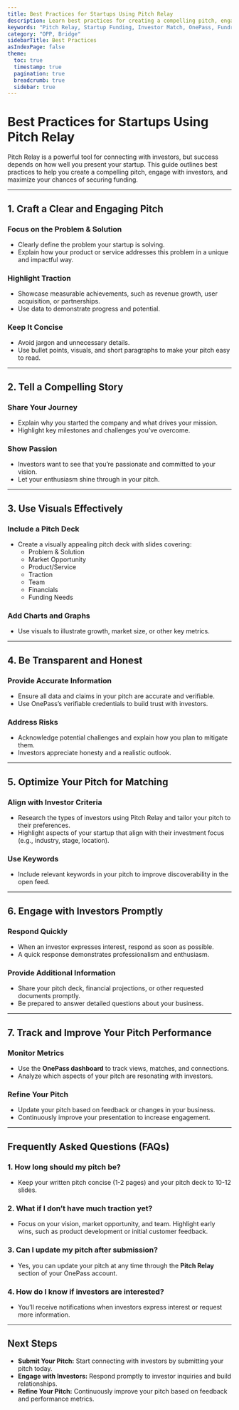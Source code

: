 ```yaml
---
title: Best Practices for Startups Using Pitch Relay
description: Learn best practices for creating a compelling pitch, engaging with investors, and maximizing your chances of securing funding using OnePass Pitch Relay.
keywords: "Pitch Relay, Startup Funding, Investor Match, OnePass, Fundraising, Best Practices"
category: "OPP, Bridge"
sidebarTitle: Best Practices
asIndexPage: false
theme:
  toc: true
  timestamp: true
  pagination: true
  breadcrumb: true
  sidebar: true
---
```



# Best Practices for Startups Using Pitch Relay

Pitch Relay is a powerful tool for connecting with investors, but success depends on how well you present your startup. This guide outlines best practices to help you create a compelling pitch, engage with investors, and maximize your chances of securing funding.  

---

## 1. Craft a Clear and Engaging Pitch

### Focus on the Problem & Solution

- Clearly define the problem your startup is solving.  
- Explain how your product or service addresses this problem in a unique and impactful way.  

### Highlight Traction

- Showcase measurable achievements, such as revenue growth, user acquisition, or partnerships.  
- Use data to demonstrate progress and potential.  

### Keep It Concise

- Avoid jargon and unnecessary details.  
- Use bullet points, visuals, and short paragraphs to make your pitch easy to read.  

---

## 2. Tell a Compelling Story

### Share Your Journey

- Explain why you started the company and what drives your mission.  
- Highlight key milestones and challenges you’ve overcome.  

### Show Passion

- Investors want to see that you’re passionate and committed to your vision.  
- Let your enthusiasm shine through in your pitch.  

---

## 3. Use Visuals Effectively

### Include a Pitch Deck

- Create a visually appealing pitch deck with slides covering:  
  - Problem & Solution  
  - Market Opportunity  
  - Product/Service  
  - Traction  
  - Team  
  - Financials  
  - Funding Needs  

### Add Charts and Graphs

- Use visuals to illustrate growth, market size, or other key metrics.  

---

## 4. Be Transparent and Honest

### Provide Accurate Information

- Ensure all data and claims in your pitch are accurate and verifiable.  
- Use OnePass’s verifiable credentials to build trust with investors.  

### Address Risks

- Acknowledge potential challenges and explain how you plan to mitigate them.  
- Investors appreciate honesty and a realistic outlook.  

---

## 5. Optimize Your Pitch for Matching

### Align with Investor Criteria

- Research the types of investors using Pitch Relay and tailor your pitch to their preferences.  
- Highlight aspects of your startup that align with their investment focus (e.g., industry, stage, location).  

### Use Keywords

- Include relevant keywords in your pitch to improve discoverability in the open feed.  

---

## 6. Engage with Investors Promptly

### Respond Quickly

- When an investor expresses interest, respond as soon as possible.  
- A quick response demonstrates professionalism and enthusiasm.  

### Provide Additional Information

- Share your pitch deck, financial projections, or other requested documents promptly.  
- Be prepared to answer detailed questions about your business.  

---

## 7. Track and Improve Your Pitch Performance

### Monitor Metrics

- Use the **OnePass dashboard** to track views, matches, and connections.  
- Analyze which aspects of your pitch are resonating with investors.  

### Refine Your Pitch

- Update your pitch based on feedback or changes in your business.  
- Continuously improve your presentation to increase engagement.  

---

## Frequently Asked Questions (FAQs)

### 1. How long should my pitch be?

- Keep your written pitch concise (1-2 pages) and your pitch deck to 10-12 slides.  

### 2. What if I don’t have much traction yet?

- Focus on your vision, market opportunity, and team. Highlight early wins, such as product development or initial customer feedback.  

### 3. Can I update my pitch after submission?

- Yes, you can update your pitch at any time through the **Pitch Relay** section of your OnePass account.  

### 4. How do I know if investors are interested?

- You’ll receive notifications when investors express interest or request more information.  

---

## Next Steps

- **Submit Your Pitch:** Start connecting with investors by submitting your pitch today.  
- **Engage with Investors:** Respond promptly to investor inquiries and build relationships.  
- **Refine Your Pitch:** Continuously improve your pitch based on feedback and performance metrics.  
